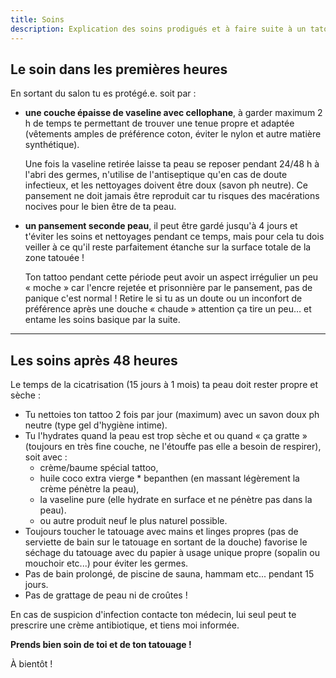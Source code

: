 ```yaml
---
title: Soins
description: Explication des soins prodigués et à faire suite à un tatouage
---
```


## Le soin dans les premières heures

En sortant du salon tu es protégé.e. soit par :

* **une couche épaisse de vaseline avec cellophane**, à garder maximum 2 h de
  temps te permettant de trouver une tenue propre et adaptée (vêtements amples de préférence coton, éviter le nylon et autre matière synthétique).

  Une fois la vaseline retirée laisse ta peau se reposer pendant 24/48 h à
  l'abri des germes, n'utilise de l'antiseptique qu'en cas de doute infectieux,
  et les nettoyages doivent être doux (savon ph neutre). Ce pansement ne doit
  jamais être reproduit car tu risques des macérations nocives pour le bien être
  de ta peau.
* **un pansement seconde peau**, il peut être gardé jusqu'à 4 jours et t'éviter
  les soins et nettoyages pendant ce temps, mais pour cela tu dois veiller à ce
  qu'il reste parfaitement étanche sur la surface totale de la zone tatouée !

  Ton tattoo pendant cette période peut avoir un aspect irrégulier un peu «
  moche » car l'encre rejetée et prisonnière par le pansement, pas de panique
  c'est normal ! Retire le si tu as un doute ou un inconfort de préférence
  après une douche « chaude » attention ça tire un peu… et entame les soins
  basique par la suite.

***

## Les soins après 48 heures

Le temps de la cicatrisation (15 jours à 1 mois) ta peau doit rester propre et
sèche :

* Tu nettoies ton tattoo 2 fois par jour (maximum) avec un savon doux ph neutre
  (type gel d'hygiène intime).
* Tu l'hydrates quand la peau est trop sèche et ou quand « ça gratte » (toujours
  en très fine couche, ne l'étouffe pas elle a besoin de respirer), soit avec :
  * crème/baume spécial tattoo,
  * huile coco extra vierge \* bepanthen (en massant légèrement la crème pénètre
    la peau),
  * la vaseline pure (elle hydrate en surface et ne pénètre pas dans la peau).
  * ou autre produit neuf le plus naturel possible.
* Toujours toucher le tatouage avec mains et linges propres (pas de serviette de
  bain sur le tatouage en sortant de la douche) favorise le séchage du tatouage
  avec du papier à usage unique propre (sopalin ou mouchoir etc...) pour éviter
  les germes.
* Pas de bain prolongé, de piscine de sauna, hammam etc... pendant 15 jours.
* Pas de grattage de peau ni de croûtes !

En cas de suspicion d'infection contacte ton médecin, lui seul peut te prescrire
une crème antibiotique, et tiens moi informée.

**Prends bien soin de toi et de ton tatouage !**

À bientôt !

